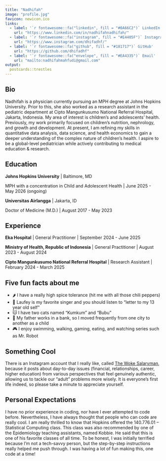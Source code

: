 ```yaml
---
title: "Nadhifah"
image: "profile.jpg"
favicon: newicon.ico
links:
  - label: '`r fontawesome::fa("linkedin", fill = "#0A66C2")` LinkedIn'
    url: "https://www.linkedin.com/in/nadhifahnadhifah/"
  - label: '`r fontawesome::fa("instagram", fill = "#E4405F")` Instagram'
    url: "https://www.instagram.com/dhifadhf/"
  - label: '`r fontawesome::fa("github", fill = "#181717")` GitHub'
    url: "https://github.com/dhifadhf"
  - label: '`r fontawesome::fa("envelope", fill = "#EA4335")` Email'
    url: "mailto:nadhifahmahfudi@gmail.com"
output:
  postcards::trestles
---
```

 
## Bio

Nadhifah is a physician currently pursuing an MPH degree at Johns Hopkins University. Prior to this, she also worked as a research assistant in the pediatric department at Cipto Mangunkusumo National Referral Hospital, Jakarta, Indonesia. My area of interest is children's and adolescents’ health. Previously, my work primarily focused on children’s nutrition, nephrology, and growth and development. At present, I am refining my skills in quantitative data analysis, data science, and health economics to gain a deeper understanding of the complex nature of children’s health. I aspire to be a global-level pediatrician while actively contributing to medical education & research.

## Education

**Johns Hopkins University** | Baltimore, MD

MPH with a concentration in Child and Adolescent Health | June 2025 - May 2026 (ongoing)

**Universitas Airlangga** | Jakarta, ID

Doctor of Medicine (M.D.) | August 2017 - May 2023

## Experience

**Eka Hospital** | General Practitioner | September 2024 - June 2025

**Ministry of Health, Republic of Indonesia** | General Practitioner | August 2023 - August 2024

**Cipto Mangunkusumo National Referral Hospital** | Research Assistant | February 2024 - March 2025

## Five fun facts about me

- 🌶️ I have a really high spice tolerance (hit me with all those chili peppers)
- 🎼 Laufey is my favorite singer and you should listen to "letter to my 13 year old self"
- 🐱 I have two cats named "Kumkum" and "Bubu"
- 🚞 My father works in a bank, so I moved frequently from one city to another as a child
- 🎮 I enjoy swimming, walking, gaming, eating, and watching series such as Mr. Robot

## Something Cool

There is an Instagram account that I really like, called [The Woke Salaryman](https://www.instagram.com/thewokesalaryman/), because it posts about day-to-day issues (financial, relationships, career, higher education) from various perspectives that feel genuinely authentic, allowing us to tackle our "adult" problems more wisely. It is everyone's first life indeed, so please take a minute to appreciate yourself.

## Personal Expectations

I have no prior experience in coding, nor have I ever attempted to code before. Nevertheless, I have always thought that people who can code are really cool. I am really thrilled to know that Hopkins offered the 140.776.01 – Statistical Computing class. This class was also recommended by one of the Epidemiology teaching assistants, named Kobbie. He said that this is one of his favorite classes of all time. To be honest, I was initially terrified because I'm not a tech-savvy person, but the step-by-step instructions really helped me push through. I was having a lot of fun making this, one code at a time!

